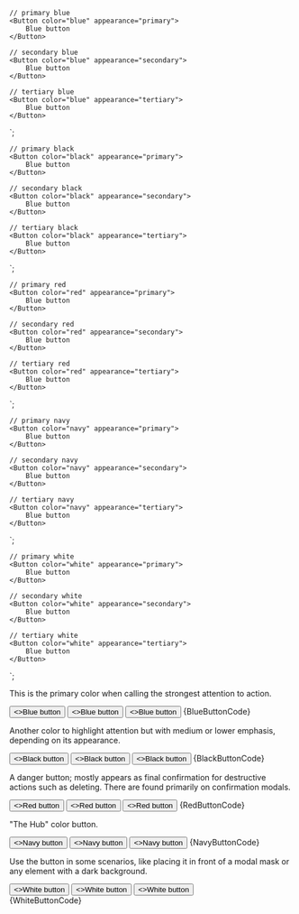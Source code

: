 
    // primary blue
    <Button color="blue" appearance="primary">
        Blue button
    </Button>

    // secondary blue
    <Button color="blue" appearance="secondary">
        Blue button
    </Button>

    // tertiary blue
    <Button color="blue" appearance="tertiary">
        Blue button
    </Button>
`;

    // primary black
    <Button color="black" appearance="primary">
        Blue button
    </Button>

    // secondary black
    <Button color="black" appearance="secondary">
        Blue button
    </Button>

    // tertiary black
    <Button color="black" appearance="tertiary">
        Blue button
    </Button>
`;

    // primary red
    <Button color="red" appearance="primary">
        Blue button
    </Button>

    // secondary red
    <Button color="red" appearance="secondary">
        Blue button
    </Button>

    // tertiary red
    <Button color="red" appearance="tertiary">
        Blue button
    </Button>
`;

    // primary navy
    <Button color="navy" appearance="primary">
        Blue button
    </Button>

    // secondary navy
    <Button color="navy" appearance="secondary">
        Blue button
    </Button>

    // tertiary navy
    <Button color="navy" appearance="tertiary">
        Blue button
    </Button>
`;

    // primary white
    <Button color="white" appearance="primary">
        Blue button
    </Button>

    // secondary white
    <Button color="white" appearance="secondary">
        Blue button
    </Button>

    // tertiary white
    <Button color="white" appearance="tertiary">
        Blue button
    </Button>
`;

<Section
	title="Blue"
	contained={true}
	border={true}
	style={{ paddingRight: 0, paddingLeft: 0 }}
>
	<p>
		This is the primary color when calling the strongest attention to
		action.
	</p>
	<Preview wrapper={true}>
		<Button color="blue" appearance="primary">
			<>Blue button</>
		</Button>
		<Button color="blue" appearance="secondary">
			<>Blue button</>
		</Button>
		<Button color="blue" appearance="tertiary">
			<>Blue button</>
		</Button>
	</Preview>
	<Snippet language="js">{BlueButtonCode}</Snippet>
</Section>

<Section
	title="Black"
	contained={true}
	border={true}
	style={{ paddingRight: 0, paddingLeft: 0 }}
>
	<p>
		Another color to highlight attention but with medium or lower emphasis,
		depending on its appearance.
	</p>
	<Preview wrapper={true}>
		<Button color="black" appearance="primary">
			<>Black button</>
		</Button>
		<Button color="black" appearance="secondary">
			<>Black button</>
		</Button>
		<Button color="black" appearance="tertiary">
			<>Black button</>
		</Button>
	</Preview>
	<Snippet language="js">{BlackButtonCode}</Snippet>
</Section>

<Section
	title="Red"
	contained={true}
	border={true}
	style={{ paddingRight: 0, paddingLeft: 0 }}
>
	<p>
		A danger button; mostly appears as final confirmation for destructive
		actions such as deleting. There are found primarily on confirmation
		modals.
	</p>
	<Preview wrapper={true}>
		<Button color="red" appearance="primary">
			<>Red button</>
		</Button>
		<Button color="red" appearance="secondary">
			<>Red button</>
		</Button>
		<Button color="red" appearance="tertiary">
			<>Red button</>
		</Button>
	</Preview>
	<Snippet language="js">{RedButtonCode}</Snippet>
</Section>

<Section
	title="Navy"
	contained={true}
	border={true}
	style={{ paddingRight: 0, paddingLeft: 0 }}
>
	<p>"The Hub" color button.</p>
	<Preview wrapper={true}>
		<Button color="navy" appearance="primary">
			<>Navy button</>
		</Button>
		<Button color="navy" appearance="secondary">
			<>Navy button</>
		</Button>
		<Button color="navy" appearance="tertiary">
			<>Navy button</>
		</Button>
	</Preview>
	<Snippet language="js">{NavyButtonCode}</Snippet>
</Section>

<Section
	title="White"
	contained={true}
	style={{ paddingRight: 0, paddingBottom: 0, paddingLeft: 0 }}
>
	<p>
		Use the button in some scenarios, like placing it in front of a modal
		mask or any element with a dark background.
	</p>
	<Preview wrapper={true}>
		<div style={{ padding: 30, borderRadius: 4, background: '#333' }}>
			<Button color="white" appearance="primary">
				<>White button</>
			</Button>
			<Button color="white" appearance="secondary">
				<>White button</>
			</Button>
			<Button color="white" appearance="tertiary">
				<>White button</>
			</Button>
		</div>
	</Preview>
	<Snippet language="js">{WhiteButtonCode}</Snippet>
</Section>
